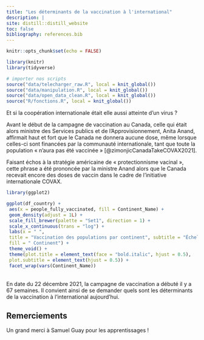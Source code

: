```yaml
---
title: "Les déterminants de la vaccination à l'international"
description: |
site: distill::distill_website
toc: false
bibliography: references.bib
---
```


```r
knitr::opts_chunk$set(echo = FALSE)
```

```r
library(knitr)
library(tidyverse)
```


```r
# importer nos scripts
source("data/telecharger_raw.R", local = knit_global())     
source("data/manipulation.R", local = knit_global())      
source("data/open_data_clean.R", local = knit_global())
source("R/fonctions.R", local = knit_global())        
```

Et si la coopération internationale était elle aussi atteinte d'un virus ?

Avant le début de la campagne de vaccination au Canada, celle qui était alors ministre des Services publics et de l’Approvisionnement, Anita Anand, affirmait haut et fort que le Canada ne donnera aucune dose, même lorsque celles-ci sont financées par la communauté internationale, tant que toute la population « n’aura pas été vaccinée » [@zimonjicCanadaTakeCOVAX2021].

Faisant échos à la stratégie américaine de « protectionnisme vacinal », cette phrase a été prononcée par la ministre Anand alors que le Canada recevait encore des doses de vaccin dans le cadre de l'initiative internationale COVAX. 



```r

library(ggplot2)

ggplot(df_country) +
 aes(x = people_fully_vaccinated, fill = Continent_Name) +
 geom_density(adjust = 1L) +
 scale_fill_brewer(palette = "Set1", direction = 1) +
 scale_x_continuous(trans = "log") +
 labs(x = " ", 
 title = "Vaccination des populations par continent", subtitle = "Échelle logarithmique", caption = "Graphique 1. Source : Our World in Data. ", 
 fill = " Continent") +
 theme_void() +
 theme(plot.title = element_text(face = "bold.italic", hjust = 0.5), 
 plot.subtitle = element_text(hjust = 0.5)) +
 facet_wrap(vars(Continent_Name))

```

<br>
En date du 22 décembre 2021, la campagne de vaccination a débuté il y a 67 semaines. Il convient  ainsi de se demander quels sont les déterminants de la vaccination à l'international aujourd'hui.

## Remerciements {.appendix}

Un grand merci à Samuel Guay pour les apprentissages ! 
